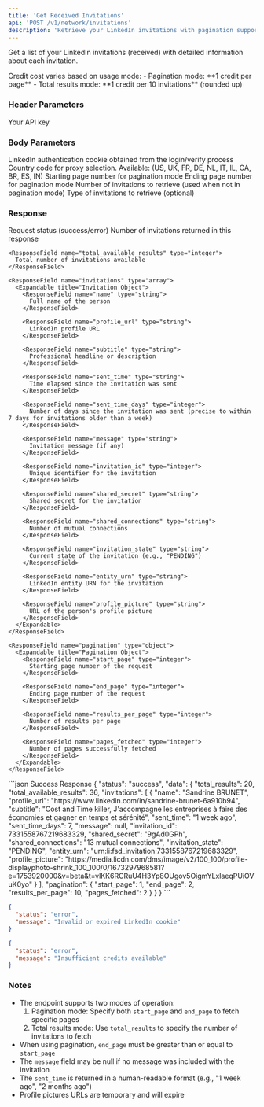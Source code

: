 ```yaml
---
title: 'Get Received Invitations'
api: 'POST /v1/network/invitations'
description: 'Retrieve your LinkedIn invitations with pagination support'
---
```


Get a list of your LinkedIn invitations (received) with detailed information about each invitation.

<Note>
  Credit cost varies based on usage mode:
  - Pagination mode: **1 credit per page**
  - Total results mode: **1 credit per 10 invitations** (rounded up)
</Note>

### Header Parameters

<ParamField header="x-api-key" type="string" required>
  Your API key
</ParamField>

### Body Parameters

<ParamField body="login_token" type="string" required>
  LinkedIn authentication cookie obtained from the login/verify process
</ParamField>

<ParamField body="country" type="string" default="FR">
  Country code for proxy selection. Available: (US, UK, FR, DE, NL, IT, IL, CA, BR, ES, IN)
</ParamField>

<ParamField body="start_page" type="integer">
  Starting page number for pagination mode
</ParamField>

<ParamField body="end_page" type="integer">
  Ending page number for pagination mode
</ParamField>

<ParamField body="total_results" type="integer" default="10">
  Number of invitations to retrieve (used when not in pagination mode)
</ParamField>

<ParamField body="invitation_type" type="string">
  Type of invitations to retrieve (optional)
</ParamField>

### Response

<ResponseField name="status" type="string">
  Request status (success/error)
</ResponseField>

<ResponseField name="data" type="object">
  <Expandable title="Properties">
    <ResponseField name="total_results" type="integer">
      Number of invitations returned in this response
    </ResponseField>

    <ResponseField name="total_available_results" type="integer">
      Total number of invitations available
    </ResponseField>

    <ResponseField name="invitations" type="array">
      <Expandable title="Invitation Object">
        <ResponseField name="name" type="string">
          Full name of the person
        </ResponseField>

        <ResponseField name="profile_url" type="string">
          LinkedIn profile URL
        </ResponseField>

        <ResponseField name="subtitle" type="string">
          Professional headline or description
        </ResponseField>

        <ResponseField name="sent_time" type="string">
          Time elapsed since the invitation was sent
        </ResponseField>

        <ResponseField name="sent_time_days" type="integer">
          Number of days since the invitation was sent (precise to within 7 days for invitations older than a week)
        </ResponseField>

        <ResponseField name="message" type="string">
          Invitation message (if any)
        </ResponseField>

        <ResponseField name="invitation_id" type="integer">
          Unique identifier for the invitation
        </ResponseField>

        <ResponseField name="shared_secret" type="string">
          Shared secret for the invitation
        </ResponseField>

        <ResponseField name="shared_connections" type="string">
          Number of mutual connections
        </ResponseField>

        <ResponseField name="invitation_state" type="string">
          Current state of the invitation (e.g., "PENDING")
        </ResponseField>

        <ResponseField name="entity_urn" type="string">
          LinkedIn entity URN for the invitation
        </ResponseField>

        <ResponseField name="profile_picture" type="string">
          URL of the person's profile picture
        </ResponseField>
      </Expandable>
    </ResponseField>

    <ResponseField name="pagination" type="object">
      <Expandable title="Pagination Object">
        <ResponseField name="start_page" type="integer">
          Starting page number of the request
        </ResponseField>

        <ResponseField name="end_page" type="integer">
          Ending page number of the request
        </ResponseField>

        <ResponseField name="results_per_page" type="integer">
          Number of results per page
        </ResponseField>

        <ResponseField name="pages_fetched" type="integer">
          Number of pages successfully fetched
        </ResponseField>
      </Expandable>
    </ResponseField>
  </Expandable>
</ResponseField>

<ResponseExample>
```json Success Response
{
  "status": "success",
  "data": {
    "total_results": 20,
    "total_available_results": 36,
    "invitations": [
      {
        "name": "Sandrine BRUNET",
        "profile_url": "https://www.linkedin.com/in/sandrine-brunet-6a910b94",
        "subtitle": "Cost and Time killer, J'accompagne les entreprises à faire des économies et gagner en temps et sérénité",
        "sent_time": "1 week ago",
        "sent_time_days": 7,
        "message": null,
        "invitation_id": 7331558767219683329,
        "shared_secret": "9gAd0GPh",
        "shared_connections": "13 mutual connections",
        "invitation_state": "PENDING",
        "entity_urn": "urn:li:fsd_invitation:7331558767219683329",
        "profile_picture": "https://media.licdn.com/dms/image/v2/100_100/profile-displayphoto-shrink_100_100/0/1673297968581?e=1753920000&v=beta&t=vlKK6RCRuU4H3Yp8OUgov5OigmYLxlaeqPUiOVuK0yo"
      }
    ],
    "pagination": {
      "start_page": 1,
      "end_page": 2,
      "results_per_page": 10,
      "pages_fetched": 2
    }
  }
}
```

```json Error Response - Invalid Cookie
{
  "status": "error",
  "message": "Invalid or expired LinkedIn cookie"
}
```

```json Error Response - Insufficient Credits
{
  "status": "error",
  "message": "Insufficient credits available"
}
```
</ResponseExample>

### Notes
- The endpoint supports two modes of operation:
  1. Pagination mode: Specify both `start_page` and `end_page` to fetch specific pages
  2. Total results mode: Use `total_results` to specify the number of invitations to fetch
- When using pagination, `end_page` must be greater than or equal to `start_page`
- The `message` field may be null if no message was included with the invitation
- The `sent_time` is returned in a human-readable format (e.g., "1 week ago", "2 months ago")
- Profile pictures URLs are temporary and will expire